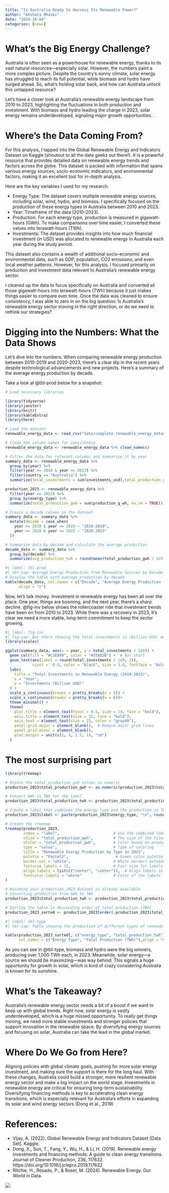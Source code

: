 ```yaml
---
title: "Is Australia Ready to Harness Its Renewable Power?"
author: "Akshata Mhaski"
date: "2024-10-04"
categories: [news]
---
```



# What’s the Big Energy Challenge?

Australia is often seen as a powerhouse for renewable energy, thanks to its vast natural resources—especially solar. However, the numbers paint a more complex picture. Despite the country's sunny climate, solar energy has struggled to reach its full potential, while biomass and hydro have surged ahead. So, what’s holding solar back, and how can Australia unlock this untapped resource?

Let's have a closer look at Australia’s renewable energy landscape from 2010 to 2023, highlighting the fluctuations in both production and investment. With biomass and hydro leading the charge in 2023, solar energy remains underdeveloped, signaling major growth opportunities. .

# Where’s the Data Coming From?
 
For this analysis, I tapped into the Global Renewable Energy and Indicators Dataset on Kaggle (shoutout to all the data geeks out there!). It is a powerful resource that provides detailed data on renewable energy trends and factors across the globe. This dataset is packed with information that spans various energy sources, socio-economic indicators, and environmental factors, making it an excellent tool for in-depth analysis.

Here are the key variables I used for my research:

- Energy Type: The dataset covers multiple renewable energy sources, including solar, wind, hydro, and biomass. I specifically focused on the production of these energy types in Australia between 2010 and 2023.
- Year: Timeframe of the data (2010-2023).
- Production: For each energy type, production is measured in gigawatt-hours (GWh). To make comparisons over time easier, I converted these values into terawatt-hours (TWh).
- Investments: The dataset provides insights into how much financial investment (in USD) was allocated to renewable energy in Australia each year during the study period.

This dataset also contains a wealth of additional socio-economic and environmental data, such as GDP, population, CO2 emissions, and even local weather patterns. However, for this analysis, I focused primarily on production and investment data relevant to Australia’s renewable energy sector.

I cleaned up the data to focus specifically on Australia and converted all those gigawatt-hours into terawatt-hours (TWh) because it just makes things easier to compare over time. Once the data was cleaned to ensure consistency, I was able to zero in on the big question: Is Australia’s renewable energy sector moving in the right direction, or do we need to rethink our strategies?


# Digging into the Numbers: What the Data Shows

Let’s dive into the numbers. When comparing renewable energy production between 2010-2019 and 2020-2023, there’s a clear dip in the recent years despite technological advancements and new projects. Here’s a summary of the average energy production by decade.

Take a look at @tbl-prod below for a snapshot:

```r
# Load necessary libraries

library(tidyverse)
library(janitor)
library(knitr)
library(kableExtra)
library(here)

# Load the dataset
renewable_energy_data <- read_csv("data/complete_renewable_energy_dataset.csv") 

# Clean the column names for consistency
renewable_energy_data <- renewable_energy_data %>% clean_names()

# Filter the data for relevant columns and summarize it by year
summary_data <- renewable_energy_data %>%
  group_by(year) %>%
  filter(year >= 2010 & year <= 2023) %>% 
  filter(country == "Australia") %>% 
  summarize(total_investments = sum(investments_usd),total_production_gwh = sum(production_g_wh, na.rm = TRUE))

production_2023 <- renewable_energy_data %>%
  filter(year == 2023) %>%
  group_by(energy_type) %>% 
  summarize(total_production_gwh = sum(production_g_wh, na.rm = TRUE))
```

```r
# Create a decade column in the dataset
summary_data <- summary_data %>%
  mutate(decade = case_when(
    year >= 2010 & year <= 2019 ~ "2010-2019",
    year >= 2020 & year <= 2023 ~ "2020-2023"
  ))

# Summarize data by decade and calculate the average production
decade_data <- summary_data %>%
  group_by(decade) %>%
  summarize(avg_production_twh = round(mean(total_production_gwh / 1e3), 2))  # Convert GWh to TWh
```


```r
#| label: tbl-prod
#| tbl-cap: Average Energy Production from Renewable Sources by Decade
# Display the table with average production by decade
kable(decade_data, col.names = c("Decade", "Average Energy Production (TWh)"),
      align = "c")
```


Now, let's talk money. Investment in renewable energy has been all over the place. One year, things are booming, and the next year, there’s a sharp decline. @fig-inv below shows the rollercoaster ride that investment trends have been on from 2010 to 2023. While there was a recovery in 2023, it’s clear we need a more stable, long-term commitment to keep the sector growing.



```r
#| label: fig-inv
#| fig-cap: Bar chart showing the total investments in (Billion USD) made in renewable energy from 2010 to 2023.
library(scales)

ggplot(summary_data, aes(x = year, y = total_investments / 1e9)) +
  geom_col(fill = "#C1E899", color = "#55883B") +  # Bar chart
  geom_text(aes(label = round(total_investments / 1e9, 1)), 
            vjust = -0.5, color = "black", size = 3.0, fontface = "bold") +  # Labels above bars
  labs(
    title = "Total Investments in Renewable Energy (2010-2023)",
    x = "Year",
    y = "Investments (Billion USD)"
  ) +
  scale_y_continuous(breaks = pretty_breaks(n = 5)) + 
  scale_x_continuous(breaks = pretty_breaks(n = 6))+
  theme_minimal() +
  theme(
    plot.title = element_text(hjust = 0.5, size = 14, face = "bold"),
    axis.title = element_text(size = 12, face = "bold"),
    axis.text = element_text(size = 12, color = "gray40"),
    panel.grid.major = element_blank(),  # Remove major grid lines
    panel.grid.minor = element_blank(), 
    plot.margin = unit(c(1, 1, 1.5, 1), "cm")
  )


```


# The most surprising part

```r
library(treemap)

# Ensure the total_production_gwh column is numeric
production_2023$total_production_gwh <- as.numeric(production_2023$total_production_gwh)

# Convert GWh to TWh for the label
production_2023$total_production_twh <- production_2023$total_production_gwh / 1000

# Create a label that combines the energy type and the production in TWh
production_2023$label <- paste(production_2023$energy_type, "\n", round(production_2023$total_production_twh, 1), "TWh")

# Create the treemap
treemap(production_2023,
        index = "label",                        # Use the combined label for the index
        vSize = "total_production_gwh",         # The size of the tiles (GWh production)
        vColor = "total_production_gwh",        # Color based on production
        type = "value",                         # Type of coloring
        title = "Renewable Energy Production by Type in 2023",
        palette = "Pastel2",                     # Green color palette
        border.col = "white",                   # White borders between tiles
        fontsize.labels = 12,                   # Font size for labels
        align.labels = list(c("center", "center")),  # Align labels in the center
        fontcolor.labels = "white"              # Color of the labels
)


```


```r
# Assuming your production_2023 dataset is already available
# Converting production from GWh to TWh
production_2023$total_production_twh <- production_2023$total_production_gwh / 1000

# Sorting the table in descending order of total production (TWh)
production_2023_sorted <- production_2023[order(-production_2023$total_production_twh), ]
```

```r
#| label: tbl-type
#| tbl-cap: Table showing the production of different types of renewable energy in 2023, sorted by total production.

kable(production_2023_sorted[, c("energy_type", "total_production_twh")],
      col.names = c("Energy Type", "Total Production (TWh)"),align = "c")

```


As you can see in @tbl-type, biomass and hydro were the big winners, producing over 1,000 TWh each, in 2023. Meanwhile, solar energy—a source we should be maximizing—was way behind. This signals a huge opportunity for growth in solar, which is kind of crazy considering Australia is known for its sunshine.

# What’s the Takeaway?

Australia’s renewable energy sector needs a bit of a boost if we want to keep up with global trends. Right now, solar energy is vastly underdeveloped, which is a huge missed opportunity. To really get things moving, we need more stable investments and stronger policies that support innovation in the renewable space. By diversifying energy sources and focusing on solar, Australia can take the lead in the global market.

# Where Do We Go from Here?

Aligning policies with global climate goals, pushing for more solar energy investment, and making sure the support is there for the long haul. With these changes, Australia could build a stronger, more resilient renewable energy sector and make a big impact on the world stage. Investments in renewable energy are critical for ensuring long-term sustainability. Diversifying financing methods is key to accelerating clean energy transitions, which is especially relevant for Australia's efforts in expanding its solar and wind energy sectors (Dong et al., 2019)


# References:

- Vijay, A. (2022). Global Renewable Energy and Indicators Dataset [Data Set]. Kaggle.
- Dong, X., Sun, T., Fang, Y., Wu, H., & Li, H. (2019). Renewable energy investments and financing methods: A guide to clean energy transitions. Journal of Cleaner Production, 236, 117632. https://doi.org/10.1016/j.jclepro.2019.117632
- Ritchie, H., Rosado, P., & Roser, M. (2024). Renewable Energy. Our World in Data.


![](thumbnail.jpg)




